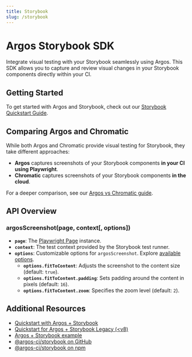 ```yaml
---
title: Storybook
slug: /storybook
---
```


# Argos Storybook SDK

Integrate visual testing with your Storybook seamlessly using Argos. This SDK allows you to capture and review visual changes in your Storybook components directly within your CI.

## Getting Started

To get started with Argos and Storybook, check out our [Storybook Quickstart Guide](/quickstart/storybook).

## Comparing Argos and Chromatic

While both Argos and Chromatic provide visual testing for Storybook, they take different approaches:

- **Argos** captures screenshots of your Storybook components **in your CI using Playwright**.
- **Chromatic** captures screenshots of your Storybook components **in the cloud**.

For a deeper comparison, see our [Argos vs Chromatic guide](https://argos-ci.com/compare/chromatic).

## API Overview

### argosScreenshot(page, context[, options])

- **`page`**: The [Playwright Page](https://playwright.dev/docs/api/class-page) instance.
- **`context`**: The test context provided by the Storybook test runner.
- **`options`**: Customizable options for `argosScreenshot`. Explore [available options](https://argos-ci.com/docs/playwright#argosscreenshotpage-name-options).
  - **`options.fitToContent`**: Adjusts the screenshot to the content size (default: `true`).
  - **`options.fitToContent.padding`**: Sets padding around the content in pixels (default: `16`).
  - **`options.fitToContent.zoom`**: Specifies the zoom level (default: `2`).

## Additional Resources

- [Quickstart with Argos + Storybook](/quickstart/storybook)
- [Quickstart for Argos + Storybook Legacy (\<v8)](/quickstart/legacy-storybook)
- [Argos + Storybook example](https://github.com/argos-ci/argos-javascript/tree/main/examples/storybook)
- [@argos-ci/storybook on GitHub](https://github.com/argos-ci/argos-javascript/tree/main/packages/storybook)
- [@argos-ci/storybook on npm](https://www.npmjs.com/package/@argos-ci/storybook)
